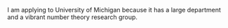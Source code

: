 I am applying to University of Michigan because it has a large department and a vibrant number theory research group.
